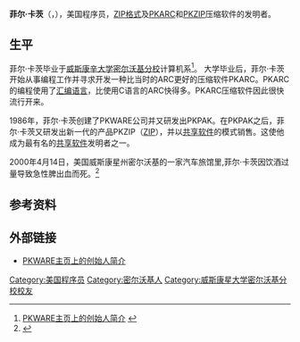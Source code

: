 {{expand|time=2018-06-11T13:32:51+00:00}}
'''菲尔·卡茨'''（{{lang-en|Phil Katz}}，{{bd|1962年|11月3日|2000年|4月14日|catIdx=Katz, Phil}}），美国程序员，[[ZIP_(文件格式)|ZIP格式]]及[[PKARC|PKARC]]和[[PKZIP|PKZIP]]压缩软件的发明者。

== 生平 ==
菲尔·卡茨毕业于[[威斯康辛大学密尔沃基分校|威斯康辛大学密尔沃基分校]]计算机系<ref>[http://www.pkware.com/phil-katz PKWARE主页上的创始人简介] {{webarchive|url=https://web.archive.org/web/20090202184006/http://www.pkware.com/phil-katz |date=2009-02-02 }} </ref>。
大学毕业后，菲尔·卡茨开始从事编程工作并寻求开发一种比当时的ARC更好的压缩软件PKARC。PKARC的编程使用了[[汇编语言|汇编语言]]，比使用C语言的ARC快得多。PKARC压缩软件因此很快流行开来。

1986年，菲尔·卡茨创建了PKWARE公司并又研发出PKPAK。在PKPAK之后，菲尔·卡茨又研发出新一代的产品PKZIP（[[ZIP_(文件格式)|ZIP]]），并以[[共享软件|共享软件]]的模式销售。这使他成为最有名的[[共享软件|共享软件]]发明者之一。

2000年4月14日，美国威斯康星州密尔沃基的一家汽车旅馆里,菲尔·卡茨因饮酒过量导致急性脾出血而死。<ref>{{cite news |first= |last= |authorlink= |coauthors= |title=Famed software pioneer dies at 37 |url= |publisher=Milwaukee Journal Sentinel |date=2000-04-22 |accessdate=2007-05-14 }}</ref>

== 参考资料 ==
{{Reflist}}

== 外部链接 ==
* [https://web.archive.org/web/20091014052401/http://www.pkware.com/security-software-company/phil-katz PKWARE主页上的创始人简介]

{{normdaten}}
{{DEFAULTSORT:katz}}
[[Category:美国程序员|Category:美国程序员]]
[[Category:密尔沃基人|Category:密尔沃基人]]
[[Category:威斯康星大学密尔沃基分校校友|Category:威斯康星大学密尔沃基分校校友]]